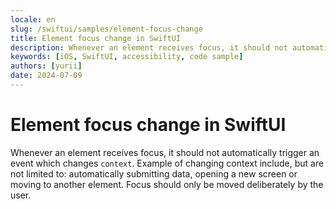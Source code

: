 ```yaml
---
locale: en
slug: /swiftui/samples/element-focus-change
title: Element focus change in SwiftUI
description: Whenever an element receives focus, it should not automatically trigger an event which changes context.
keywords: [iOS, SwiftUI, accessibility, code sample]
authors: [yurii]
date: 2024-07-09
---
```


# Element focus change in SwiftUI

Whenever an element receives focus, it should not automatically trigger an event which changes `context`. Example of changing context include, but are not limited to: automatically submitting data, opening a new screen or moving to another element. Focus should only be moved deliberately by the user.

<CodeSample id="element-focus" platform="swiftui" locale="en"/>
